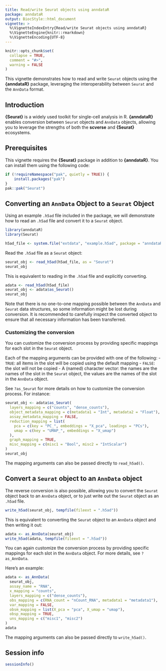 ```yaml
---
title: Read/write Seurat objects using anndataR
package: anndataR
output: BiocStyle::html_document
vignette: >
  %\VignetteIndexEntry{Read/write Seurat objects using anndataR}
  %\VignetteEngine{knitr::rmarkdown}
  %\VignetteEncoding{UTF-8}
---
```


```r
knitr::opts_chunk$set(
  collapse = TRUE,
  comment = "#>",
  warning = FALSE
)
```

This vignette demonstrates how to read and write `Seurat` objects using the **{anndataR}** package, leveraging the interoperability between `Seurat` and the `AnnData` format.

## Introduction

**{Seurat}** is a widely used toolkit for single-cell analysis in R.
 **{anndataR}** enables conversion between `Seurat` objects and `AnnData` objects, allowing you to leverage the strengths of both the **scverse** and **{Seurat}** ecosystems.

## Prerequisites

This vignette requires the **{Seurat}** package in addition to **{anndataR}**.
You can install them using the following code:

```r
if (!requireNamespace("pak", quietly = TRUE)) {
    install.packages("pak")
}
pak::pak("Seurat")
```

## Converting an `AnnData` Object to a `Seurat` Object

Using an example `.h5ad` file included in the package, we will demonstrate how to read an `.h5ad` file and convert it to a `Seurat` object.

```r
library(anndataR)
library(Seurat)

h5ad_file <- system.file("extdata", "example.h5ad", package = "anndataR")
```

Read the `.h5ad` file as a `Seurat` object:

```r
seurat_obj <- read_h5ad(h5ad_file, as = "Seurat")
seurat_obj
```

This is equivalent to reading in the `.h5ad` file and explicitly converting.

```r
adata <- read_h5ad(h5ad_file)
seurat_obj <- adata$as_Seurat()
seurat_obj
```

Note that there is no one-to-one mapping possible between the `AnnData` and `Seurat` data structures,
so some information might be lost during conversion.
It is recommended to carefully inspect the converted object to ensure that all necessary information has been transferred.

### Customizing the conversion

You can customize the conversion process by providing specific mappings for each slot in the `Seurat` object.

Each of the mapping arguments can be provided with one of the following:
- `TRUE`: all items in the slot will be copied using the default mapping
- `FALSE`: the slot will not be copied
- A (named) character vector: the names are the names of the slot in the `Seurat` object, the values are the names of the slot in the `AnnData` object.

See `?as_Seurat` for more details on how to customize the conversion process. For instance:

```r
seurat_obj <- adata$as_Seurat(
  layers_mapping = c("counts", "dense_counts"),
  object_metadata_mapping = c(metadata1 = "Int", metadata2 = "Float"),
  assay_metadata_mapping = FALSE,
  reduction_mapping = list(
    pca = c(key = "PC_", embeddings = "X_pca", loadings = "PCs"),
    umap = c(key = "UMAP_", embeddings = "X_umap")
  ),
  graph_mapping = TRUE,
  misc_mapping = c(misc1 = "Bool", misc2 = "IntScalar")
)
seurat_obj
```

The mapping arguments can also be passed directly to `read_h5ad()`.

## Convert a `Seurat` object to an `AnnData` object

The reverse conversion is also possible, allowing you to convert the `Seurat` object back to an `AnnData` object, or to just write out the `Seurat` object as an `.h5ad` file.

```r
write_h5ad(seurat_obj, tempfile(fileext = ".h5ad"))
```

This is equivalent to converting the `Seurat` object to an `AnnData` object and then writing it out:

```r
adata <- as_AnnData(seurat_obj)
write_h5ad(adata, tempfile(fileext = ".h5ad"))
```

You can again customize the conversion process by providing specific mappings for each slot in the `AnnData` object.
For more details, see `?as_AnnData`.

Here's an example:

```r
adata <- as_AnnData(
  seurat_obj,
  assay_name = "RNA",
  x_mapping = "counts",
  layers_mapping = c("dense_counts"),
  obs_mapping = c(RNA_count = "nCount_RNA", metadata1 = "metadata1"),
  var_mapping = FALSE,
  obsm_mapping = list(X_pca = "pca", X_umap = "umap"),
  obsp_mapping = TRUE,
  uns_mapping = c("misc1", "misc2")
)
adata
```

The mapping arguments can also be passed directly to `write_h5ad()`.

## Session info

```r
sessionInfo()
```
